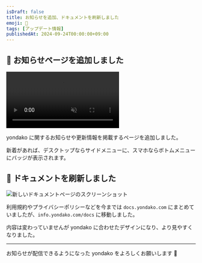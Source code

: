 ```yaml
---
isDraft: false
title: お知らせを追加、ドキュメントを刷新しました
emoji: 📰
tags: [アップデート情報]
publishedAt: 2024-09-24T00:00:00+09:00
---
```



## 📢 お知らせページを追加しました

<video src={demoVideoUrl} autoplay loop muted playsinline></video>

yondako に関するお知らせや更新情報を掲載するページを追加しました。

新着があれば、デスクトップならサイドメニューに、スマホならボトムメニューにバッジが表示されます。

## 📝 ドキュメントを刷新しました

![新しいドキュメントページのスクリーンショット](./assets/docs.jpeg)

利用規約やプライバシーポリシーなどを今までは `docs.yondako.com` にまとめていましたが、`info.yondako.com/docs` に移動しました。

内容は変わっていませんが yondako に合わせたデザインになり、より見やすくなりました。

---

お知らせが配信できるようになった yondako をよろしくお願いします 🐙
